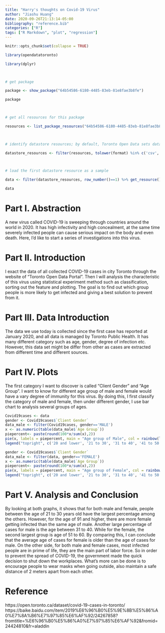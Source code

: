 ```yaml
---
title: "Harry's thoughts on Covid-19 Virus"
author: "Jiashu Huang"
date: 2020-09-26T21:13:14-05:00
bibliography: "reference.bib"
categories: ["R"]
tags: ["R Markdown", "plot", "regression"]
---
```


```r
knitr::opts_chunk$set(collapse = TRUE)
```

```r

library(opendatatoronto)

library(dplyr)

 

# get package

package <- show_package("64b54586-6180-4485-83eb-81e8fae3b8fe")

package

 

# get all resources for this package

resources <- list_package_resources("64b54586-6180-4485-83eb-81e8fae3b8fe")

 

# identify datastore resources; by default, Toronto Open Data sets datastore resource format to CSV for non-geospatial and GeoJSON for geospatial resources

datastore_resources <- filter(resources, tolower(format) %in% c('csv', 'geojson'))

 

# load the first datastore resource as a sample

data <- filter(datastore_resources, row_number()==1) %>% get_resource()

data
```


# Part I. Abstraction
A new virus called COVID-19 is sweeping through countries around the world in 2020. It has high infectivity and high concealment, at the same time severely infected people can cause serious impact on the body and even death. Here, I'd like to start a series of investigations into this virus.

# Part II. Introduction
I exact the data of all collected COVID-19 cases in city Toronto through the website of "Toronto Open Data Portal". Then I will analysis the characteristic of this virus using statistical experiment method such as classification, sorting out the feature and plotting. The goal is to find out which group people is more likely to get infected and giving a best solution to prevent from it.

# Part III. Data Introduction 
The data we use today is collected since the first case has reported at January 2020, and all data is managed by Toronto Public Health. It has many different category such as age, gender, degree of infection etc. However, this data set might be differ from other as cases are extracted from different time and different sources.

# Part IV. Plots
The first category I want to discover is called "Client Gender" and "Age Group". I want to know for different age group of male and female would have a vary degree of immunity for this virus. By doing this, I first classify the category of male and female, then under different gender, I use bar chart to analysis several groups of ages.

```r
Covid19cases <- data
gender <- Covid19cases$`Client Gender`
data_male <- filter(Covid19cases, gender=='MALE')
x <- as.numeric(table(data_male$`Age Group`))
piepercent<- paste(round(100*x/sum(x),2))
pie(x, labels = piepercent, main = "Age group of Male", col = rainbow(length(x)))
legend("topright", c('20 and lower', '21 to 30', '31 to 40', '41 to 50', '51 to 60', '61 to 70', '71 to 80', '81 to 90', '91 and higher' ), fill = rainbow(length(x)), cex = 0.7)
```

```r
gender <- Covid19cases$`Client Gender`
data_male <- filter(data, gender=='FEMALE')
x <- as.numeric(table(data_male$`Age Group`))
piepercent<- paste(round(100*x/sum(x),2))
pie(x, labels = piepercent, main = "Age group of Female", col = rainbow(length(x)))
legend("topright", c('20 and lower', '21 to 30', '31 to 40', '41 to 50', '51 to 60', '61 to 70', '71 to 80', '81 to 90', '91 and higher' ), fill = rainbow(length(x)), cex = 0.7)
```

# Part V. Analysis and Conclusion
By looking at both graphs, it shows that for both male and female, people between the age of 21 to 30 years old have the largest percentage among the others. However, for the age of 91 and higher, there are more female getting infected than the same age of male. Another large percentage of cases for male is the age between 31 to 40. While for the female, the second largest group is age of 51 to 60. By comparing this, I can conclude that the average age of cases for female is older than the age of cases for male. 
On the other side, for both male and female cases, most infected people are in prime of life, they are the main part of labor force. So in order to prevent the spread of COVID-19, the government made the quick decision to shut down the workplaces. What's more can be done is to encourage people to wear masks when going outside, also maintain a safe distance of 2 meters apart from each other.


# Reference
https://open.toronto.ca/dataset/covid-19-cases-in-toronto/
https://baike.baidu.com/item/2019%E6%96%B0%E5%9E%8B%E5%86%A0%E7%8A%B6%E7%97%85%E6%AF%92/24267858?fromtitle=%E6%96%B0%E5%86%A0%E7%97%85%E6%AF%92&fromid=24424810&fr=aladdin
